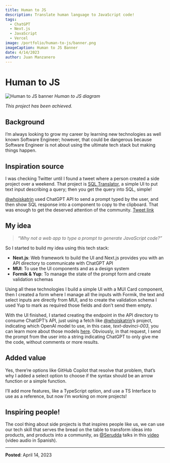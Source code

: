 ```yaml
---
title: Human to JS
description: Translate human language to JavaScript code!
tags:
  - ChatGPT
  - Next.js
  - JavaScript
  - Vercel
image: /portfolio/human-to-js/banner.png
imageCaption: Human to JS Banner
date: 4/14/2023
author: Juan Manzanero
---
```


# Human to JS

![Human to JS banner](/portfolio/human-to-js/banner.png)
_Human to JS diagram_

_This project has been achieved._

## Background

I’m always looking to grow my career by learning new technologies as well known Software Engineer; however, that could be dangerous because Software Engineer is not about using the ultimate tech stack but making things happen.

## Inspiration source

I was checking Twitter until I found a tweet where a person created a side project over a weekend. That project is [SQL Translator](https://www.sqltranslate.app/), a simple UI to put text input describing a query; then you get the query into SQL, simple!

[@whoiskatrin](https://twitter.com/whoiskatrin?ref_src=twsrc%5Etfw%7Ctwcamp%5Etweetembed%7Ctwterm%5E1634973237829599233%7Ctwgr%5Eb49b9d28e6ea7383ef16ea3c8c6040656ff0c944%7Ctwcon%5Es1_&ref_url=https%3A%2F%2Fpublish.twitter.com%2F%3Fquery%3Dhttps3A2F2Ftwitter.com2Fwhoiskatrin2Fstatus2F1634973237829599233widget%3DTweet) used ChatGPT API to send a prompt typed by the user, and then show SQL response into a component to copy to the clipboard. That was enough to get the deserved attention of the community. [Tweet link](https://twitter.com/whoiskatrin/status/1634973237829599233)

## My idea

> _“Why not a web app to type a prompt to generate JavaScript code?”_

So I started to build my idea using this tech stack:

- **Next.js**: Web framework to build the UI and Next.js provides you with an API directory to communicate with ChatGPT API
- **MUI**: To use the UI components and as a design system
- **Formik & Yup**: To manage the state of the prompt form and create validation schemas

Using all these technologies I build a simple UI with a MUI Card component, then I created a form where I manage all the inputs with Formik, the text and select inputs are directly from MUI, and to create the validation schema I used Yup to mark as required those fields and don’t send them empty.

With the UI finished, I started creating the endpoint in the API directory to consume ChatGPT’s API, just using a fetch like [@whoiskatrin](https://twitter.com/whoiskatrin?ref_src=twsrc%5Etfw%7Ctwcamp%5Etweetembed%7Ctwterm%5E1634973237829599233%7Ctwgr%5Eb49b9d28e6ea7383ef16ea3c8c6040656ff0c944%7Ctwcon%5Es1_&ref_url=https%3A%2F%2Fpublish.twitter.com%2F%3Fquery%3Dhttps3A2F2Ftwitter.com2Fwhoiskatrin2Fstatus2F1634973237829599233widget%3DTweet)’s project, indicating which OpenAI model to use, in this case, *text-davinci-003*, you can learn more about those models [here](https://platform.openai.com/docs/api-reference/models/list). Obviously, in that request, I send the prompt from the user into a string indicating ChatGPT to only give me the code, without comments or more results.

## Added value

Yes, there’re options like GitHub Copilot that resolve that problem, that’s why I added a select option to choose if the syntax should be an arrow function or a simple function.

I’ll add more features, like a TypeScript option, and use a TS Interface to use as a reference, but now I’m working on more projects!

## Inspiring people!

The cool thing about side projects is that inspires people like us, we can use our tech skill that serves the bread on the table to transform ideas into products, and products into a community, as [@Serudda](https://twitter.com/serudda) talks in this [video](https://www.youtube.com/watch?v=LXgPNdw8avI&t) (video audio in Spanish).

---

**Posted**: April 14, 2023
